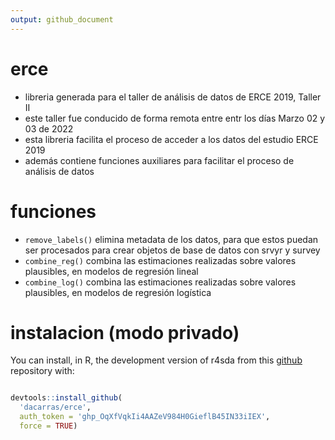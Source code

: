 ```yaml
---
output: github_document
---
```


# erce

- libreria generada para el taller de análisis de datos de ERCE 2019, Taller II
- este taller fue conducido de forma remota entre entr los días Marzo 02 y 03 de 2022
- esta libreria facilita el proceso de acceder a los datos del estudio ERCE 2019
- además contiene funciones auxiliares para facilitar el proceso de análisis de datos

# funciones

- `remove_labels()` elimina metadata de los datos, para que estos puedan ser procesados para crear objetos de base de datos con srvyr y survey
- `combine_reg()` combina las estimaciones realizadas sobre valores plausibles, en modelos de regresión lineal
- `combine_log()` combina las estimaciones realizadas sobre valores plausibles, en modelos de regresión logística


# instalacion (modo privado)

You can install, in R, the development version of r4sda from this [github](https://github.com/dacarras/r4sda) repository with:

``` r

devtools::install_github(
  'dacarras/erce',
  auth_token = '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',
  force = TRUE)

```
